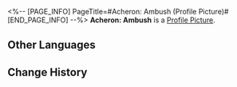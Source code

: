 <%-- [PAGE_INFO]
PageTitle=#Acheron: Ambush (Profile Picture)#
[END_PAGE_INFO] --%>
{{Item Infobox
|title       = Acheron: Ambush
|id          = 200121
|image       = Item Acheron- Ambush.png
|type        = Profile Picture
|invCategory = 
|rarity      = 5
|effect      = 
|description = Acheron during a special operation.
|source1     = Avatar reward obtained from unlocking [[Nameless Honor]].
}}
{{Description|''"Cease your futile struggle. You have no escape."''}}
'''Acheron: Ambush''' is a [[Profile Picture]].

==Other Languages==
{{Other Languages
|en   = Acheron: Ambush
|zhs  = 黄泉•暗袭
|zht  = 黃泉•暗襲
|ja   = 黄泉・奇襲
|ko   = 아케론•암습
|es   = Acheron: Emboscada
|fr   = Achéron : Embuscade
|ru   = Ахерон: Западня
|th   = Acheron - ซุ่มโจมตี
|vi   = Acheron - Phục Kích
|de   = Acheron: Hinterhalt
|id   = Acheron: Penyergapan
|pt   = Acheron: Emboscada
}}

==Change History==
{{Change History|2.2}}